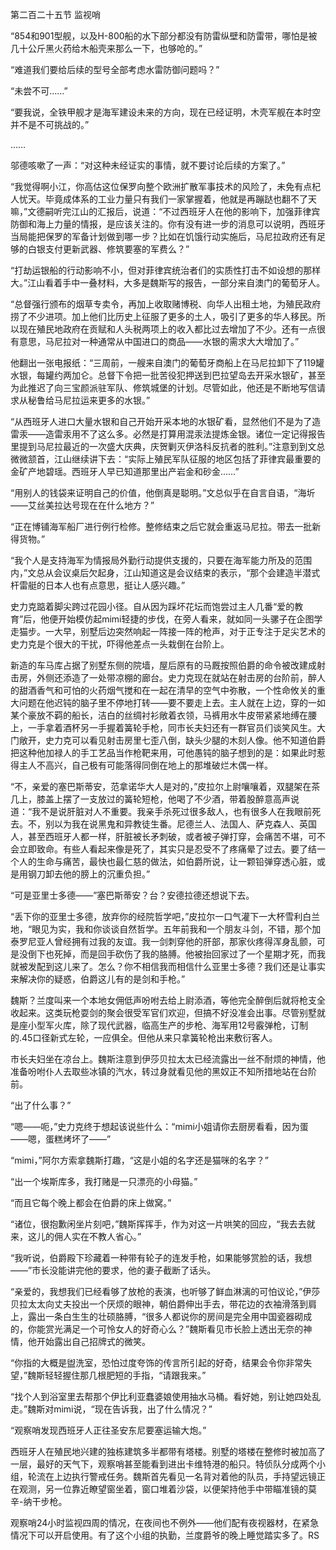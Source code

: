 

第二百二十五节 监视哨

“854和901型舰，以及H-800船的水下部分都没有防雷纵壁和防雷带，哪怕是被几十公斤黑火药给木船壳来那么一下，也够呛的。”

“难道我们要给后续的型号全部考虑水雷防御问题吗？”

“未尝不可……”

“要我说，全铁甲舰才是海军建设未来的方向，现在已经证明，木壳军舰在本时空并不是不可挑战的。”

……

邬德咳嗽了一声：“对这种未经证实的事情，就不要讨论后续的方案了。”

“我觉得啊小江，你高估这位保罗向整个欧洲扩散军事技术的风险了，未免有点杞人忧天。毕竟成体系的工业力量只有我们一家掌握着，他就是再蹦跶也翻不了天嘛，”文德嗣听完江山的汇报后，说道：“不过西班牙人在他的影响下，加强菲律宾防御和海上力量的情报，是应该关注的。你有没有进一步的消息可以说明，西班牙当局能把保罗的军备计划做到哪一步？比如在饥饿行动实施后，马尼拉政府还有足够的白银支付更新武器、修筑要塞的军费么？”

“打劫运银船的行动影响不小，但对菲律宾统治者们的实质性打击不如设想的那样大。”江山看着手中一叠材料，大多是魏斯写的报告，一部分来自澳门的葡萄牙人。

“总督强行颁布的烟草专卖令，再加上收取赌博税、向华人出租土地，为殖民政府捞了不少进项。加上他们比历史上征服了更多的土人，吸引了更多的华人移民。所以现在殖民地政府在贡赋和人头税两项上的收入都比过去增加了不少。还有一点很有意思，马尼拉对一种通常从中国进口的商品——水银的需求大大增加了。”

他翻出一张电报纸：“三周前，一艘来自澳门的葡萄牙商船上在马尼拉卸下了119罐水银，每罐约两加仑。总督下令把一批苦役犯押送到巴拉望岛去开采水银矿，甚至为此推迟了向三宝颜派驻军队、修筑城堡的计划。尽管如此，他还是不断地写信请求从秘鲁给马尼拉运来更多的水银。”

“从西班牙人进口大量水银和自己开始开采本地的水银矿看，显然他们不是为了造雷汞――造雷汞用不了这么多。必然是打算用混汞法提炼金银。诸位一定记得报告里提到马尼拉最近的一次盛大庆典，庆贺剿灭伊洛科反抗者的胜利。”注意到到文总微微颔首，江山继续讲下去：“实际上殖民军队征服的地区包括了菲律宾最重要的金矿产地碧瑶。西班牙人早已知道那里出产岩金和砂金……”

“用别人的钱袋来证明自己的价值，他倒真是聪明。”文总似乎在自言自语，“海圻——艾丝美拉达号现在在什么地方？”

“正在博铺海军船厂进行例行检修。整修结束之后它就会重返马尼拉。带去一批新得货物。”

“我个人是支持海军为情报局外勤行动提供支援的，只要在海军能力所及的范围内，”文总从会议桌后欠起身，江山知道这是会议结束的表示，“那个会建造半潜式杆雷艇的日本人也有点意思，挺让人感兴趣。”

史力克踮着脚尖跨过花园小径。自从因为踩坏花坛而饱尝过主人几番“爱的教育”后，他便开始模仿起mimi轻捷的步伐，在旁人看来，就如同一头骡子在企图学走猫步。一大早，别墅后边突然响起一阵接一阵的枪声，对于正专注于足尖艺术的史力克是个很大的干扰，吓得他差点一头栽倒在台阶上。

新造的车马库占据了别墅东侧的院墙，屋后原有的马厩按照伯爵的命令被改建成射击房，外侧还添造了一处带凉棚的廊台。史力克现在就站在射击房的台阶前，醉人的甜酒香气和可怕的火药烟气搅和在一起在清早的空气中弥散，一个性命攸关的重大问题在他迟钝的脑子里不停地打转——要不要走上去。主人就在上边，穿的一如某个豪放不羁的船长，洁白的丝绸衬衫敞着衣领，马裤用水牛皮带紧紧地缚在腰上，一手拿着酒杯另一手握着簧轮手枪，同市长夫妇还有一群官员们谈笑风生。大门敞开，史力克可以看见射击房里七歪八倒，缺头少腿的木刻人像。他不知道伯爵把这种他加禄人的手工艺品当作枪靶来用，可他愚钝的脑子想到的是：如果此时惹得主人不高兴，自己极有可能落得同倒在地上的那堆破烂木偶一样。

“不，亲爱的塞巴斯蒂安，范拿诺华大人是对的，”皮拉尔上尉嚷嚷着，双腿架在茶几上，膝盖上摆了一支放过的簧轮短枪，他喝了不少酒，带着股醉意高声说道：“我不是说肝脏对人不重要。我亲手杀死过很多敌人，也有很多人在我眼前死去。不，别以为我在说黑鬼和异教徒生番。尼德兰人、法国人、萨克森人、英国人，甚至西班牙人都一样，肝脏被长矛刺破，或者被子弹打穿，会痛苦不堪，可不会立即致命。有些人看起来像是死了，其实只是忍受不了疼痛晕了过去。要了结一个人的生命与痛苦，最快也最仁慈的做法，如伯爵所说，让一颗铅弹穿透心脏，或是用钢刀卸去他的膀上的沉重负担。”

“可是亚里士多德——”塞巴斯蒂安？台？安德拉德还想说下去。

“丢下你的亚里士多德，放弃你的经院哲学吧，”皮拉尔一口气灌下一大杯雪利白兰地，“眼见为实，我和你谈谈自然哲学。五年前我和一个朋友斗剑，不错，那个加泰罗尼亚人曾经拥有过我的友谊。我一剑刺穿他的肝部，那家伙疼得浑身乱颤，可是没倒下也死掉，而是回手砍伤了我的胳膊。他被抬回家过了一个星期才死，而我就被发配到这儿来了。怎么？你不相信我而相信什么亚里士多德？我们还是让事实来解决你的疑惑，伯爵这儿有的是剑和手枪。”

魏斯？兰度叫来一个本地女佣低声吩咐去给上尉添酒，等他完全醉倒后就将枪支全收起来。这类玩枪耍剑的聚会很受军官们欢迎，但搞不好没准会出事。尽管别墅就是座小型军火库，除了现代武器，临高生产的步枪、海军用12号霰弹枪，订制的.45口径新式左轮，一应俱全。但他从来只拿簧轮枪出来敷衍客人。

市长夫妇坐在凉台上。魏斯注意到伊莎贝拉太太已经流露出一丝不耐烦的神情，他准备吩咐仆人去取些冰镇的汽水，转过身就看见他的黑奴正不知所措地站在台阶前。

“出了什么事？”

“嗯——呃，”史力克终于想起该说些什么：“mimi小姐请你去厨房看看，因为蛋——嗯，蛋糕烤坏了——”

“mimi，”阿尔方索拿魏斯打趣，“这是小姐的名字还是猫咪的名字？”

“出一个埃斯库多，我打赌是一只漂亮的小母猫。”

“而且它每个晚上都会在伯爵的床上做窝。”

“诸位，很抱歉闲坐片刻吧，”魏斯挥挥手，作为对这一片哄笑的回应，“我去去就来，这儿的佣人实在不教人省心。”

“我听说，伯爵殿下珍藏着一种带有轮子的连发手枪，如果能够赏脸的话，我想——”市长没能讲完他的要求，他的妻子截断了话头。

“亲爱的，我想我们已经看够了放枪的表演，也听够了鲜血淋漓的可怕议论，”伊莎贝拉太太向丈夫投出一个厌烦的眼神，朝伯爵伸出手去，带花边的衣袖滑落到肩上，露出一条白生生的壮硕胳膊，“很多人都说你的房间是完全用中国瓷器砌成的，你能赏光满足一个可怜女人的好奇心么？”魏斯看见市长脸上透出无奈的神情，他开始露出自己招牌式的微笑。

“你指的大概是盥洗室，恐怕过度夸饰的传言所引起的好奇，结果会令你非常失望，”魏斯轻轻握住那几根肥短的手指，“请跟我来。”

“找个人到浴室里去帮那个伊比利亚蠢婆娘使用抽水马桶。看好她，别让她四处乱走。”魏斯对mimi说，“现在告诉我，出了什么情况？”

“观察哨发现西班牙人正往圣安东尼要塞运输大炮。”

西班牙人在殖民地兴建的独栋建筑多半都带有塔楼。别墅的塔楼在整修时被加高了一层，最好的天气下，观察哨甚至能看到进出卡维特港的船只。特侦队分成两个小组，轮流在上边执行警戒任务。魏斯首先看见一名背对着他的队员，手持望远镜正在观测，另一位靠近瞭望窗坐着，窗口堆着沙袋，以便架持他手中带瞄准镜的莫辛-纳干步枪。

观察哨24小时监视四周的情况，在夜间也不例外――他们配有夜视器材，在紧急情况下可以开启使用。有了这个小组的执勤，兰度爵爷的晚上睡觉踏实多了。RS

